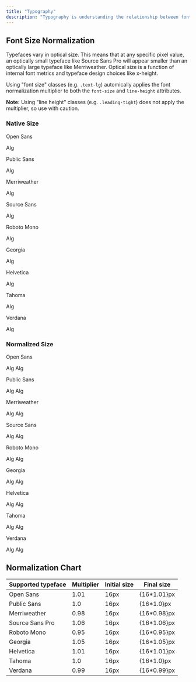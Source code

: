 ```yaml
---
title: "Typography"
description: "Typography is understanding the relationship between font family, font size, and line height."
---
```


## Font Size Normalization

Typefaces vary in optical size. This means that at any specific pixel value, an optically small typeface like Source Sans Pro will appear smaller than an optically large typeface like Merriweather. Optical size is a function of internal font metrics and typeface design choices like x-height.

Using "font size" classes (e.g. `.text-lg`) automically applies the font normalization multiplier to both the `font-size` and `line-height` attributes.

**Note:** Using "line height" classes (e.g. `.leading-tight`) does not apply the multiplier, so use with caution.

### Native Size

<div class="grid desktop:grid-cols-3 grid-cols-2 desktop:gap-4 tablet:gap-x-8 gap-4 mt-4 not-docs-prose" aria-hidden="true">
  <div>
    <p class="font-medium mb-1">Open Sans</p>
    <div class="border-t-2 border-b border-t-blue-50v border-b-blue-50v/60 pb-8">
      <div class="border-b-2 border-blue-50v w-full relative flex items-baseline px-4 h-20">
        <div class="text-8xl h-[1ex] border-t border-dashed border-t-blue-50v/60 absolute inset-x-0 bottom-0 pointer-events-none"></div>
        <div class="relative z-10">
          <span role="presentation" class="text-8xl leading-none" style={{ fontFamily: 'Open Sans Variable', '--font-normalization': '1.0' }}>Alg</span>
        </div>
      </div>
    </div>
  </div>
  <div>
    <p class="font-medium mb-1">Public Sans</p>
    <div class="border-t-2 border-b border-t-blue-50v border-b-blue-50v/60 pb-8">
      <div class="border-b-2 border-blue-50v w-full relative flex items-baseline px-4 h-20">
        <div class="text-8xl h-[1ex] border-t border-dashed border-t-blue-50v/60 absolute inset-x-0 bottom-0 pointer-events-none"></div>
        <div class="relative z-10">
          <span role="presentation" class="text-8xl leading-none" style={{ fontFamily: 'Public Sans Variable', '--font-normalization': '1.0' }}>Alg</span>
        </div>
      </div>
    </div>
  </div>
  <div>
    <p class="font-medium mb-1">Merriweather</p>
    <div class="border-t-2 border-b border-t-blue-50v border-b-blue-50v/60 pb-8">
      <div class="border-b-2 border-blue-50v w-full relative flex items-baseline px-4 h-20">
        <div class="text-8xl h-[1ex] border-t border-dashed border-t-blue-50v/60 absolute inset-x-0 bottom-0 pointer-events-none"></div>
        <div class="relative z-10">
          <span role="presentation" class="text-8xl leading-none" style={{ fontFamily: 'Merriweather', '--font-normalization': '1.0' }}>Alg</span>
        </div>
      </div>
    </div>
  </div>
  <div>
    <p class="font-medium mb-1">Source Sans</p>
    <div class="border-t-2 border-b border-t-blue-50v border-b-blue-50v/60 pb-8">
      <div class="border-b-2 border-blue-50v w-full relative flex items-baseline px-4 h-20">
        <div class="text-8xl h-[1ex] border-t border-dashed border-t-blue-50v/60 absolute inset-x-0 bottom-0 pointer-events-none"></div>
        <div class="relative z-10">
          <span role="presentation" class="text-8xl leading-none" style={{ fontFamily: 'Source Sans 3 Variable', '--font-normalization': '1.0' }}>Alg</span>
        </div>
      </div>
    </div>
  </div>
  <div>
    <p class="font-medium mb-1">Roboto Mono</p>
    <div class="border-t-2 border-b border-t-blue-50v border-b-blue-50v/60 pb-8">
      <div class="border-b-2 border-blue-50v w-full relative flex items-baseline px-4 h-20">
        <div class="text-8xl h-[1ex] border-t border-dashed border-t-blue-50v/60 absolute inset-x-0 bottom-0 pointer-events-none"></div>
        <div class="relative z-10">
          <span role="presentation" class="text-8xl leading-none" style={{ fontFamily: 'Roboto Mono Variable', '--font-normalization': '1.0' }}>Alg</span>
        </div>
      </div>
    </div>
  </div>
  <div>
    <p class="font-medium mb-1">Georgia</p>
    <div class="border-t-2 border-b border-t-blue-50v border-b-blue-50v/60 pb-8">
      <div class="border-b-2 border-blue-50v w-full relative flex items-baseline px-4 h-20">
        <div class="text-8xl h-[1ex] border-t border-dashed border-t-blue-50v/60 absolute inset-x-0 bottom-0 pointer-events-none"></div>
        <div class="relative z-10">
          <span role="presentation" class="text-8xl leading-none" style={{ fontFamily: 'Georgia', '--font-normalization': '1.0' }}>Alg</span>
        </div>
      </div>
    </div>
  </div>
  <div>
    <p class="font-medium mb-1">Helvetica</p>
    <div class="border-t-2 border-b border-t-blue-50v border-b-blue-50v/60 pb-8">
      <div class="border-b-2 border-blue-50v w-full relative flex items-baseline px-4 h-20">
        <div class="text-8xl h-[1ex] border-t border-dashed border-t-blue-50v/60 absolute inset-x-0 bottom-0 pointer-events-none"></div>
        <div class="relative z-10">
          <span role="presentation" class="text-8xl leading-none" style={{ fontFamily: 'Helvetica Neue', '--font-normalization': '1.0' }}>Alg</span>
        </div>
      </div>
    </div>
  </div>
  <div>
    <p class="font-medium mb-1">Tahoma</p>
    <div class="border-t-2 border-b border-t-blue-50v border-b-blue-50v/60 pb-8">
      <div class="border-b-2 border-blue-50v w-full relative flex items-baseline px-4 h-20">
        <div class="text-8xl h-[1ex] border-t border-dashed border-t-blue-50v/60 absolute inset-x-0 bottom-0 pointer-events-none"></div>
        <div class="relative z-10">
          <span role="presentation" class="text-8xl leading-none" style={{ fontFamily: 'Tahoma', '--font-normalization': '1.0' }}>Alg</span>
        </div>
      </div>
    </div>
  </div>
  <div>
    <p class="font-medium mb-1">Verdana</p>
    <div class="border-t-2 border-b border-t-blue-50v border-b-blue-50v/60 pb-8">
      <div class="border-b-2 border-blue-50v w-full relative flex items-baseline px-4 h-20">
        <div class="text-8xl h-[1ex] border-t border-dashed border-t-blue-50v/60 absolute inset-x-0 bottom-0 pointer-events-none"></div>
        <div class="relative z-10">
          <span role="presentation" class="text-8xl leading-none" style={{ fontFamily: 'Verdana', '--font-normalization': '1.0' }}>Alg</span>
        </div>
      </div>
    </div>
  </div>
</div>

### Normalized Size

<div class="grid desktop:grid-cols-3 grid-cols-2 desktop:gap-4 tablet:gap-x-8 gap-4 mt-4 not-docs-prose" aria-hidden="true">
  <div>
    <p class="font-medium mb-1">Open Sans</p>
    <div class="border-t-2 border-b border-t-blue-50v border-b-blue-50v/60 pb-8">
      <div class="border-b-2 border-blue-50v w-full relative flex items-baseline px-4 h-20">
        <div class="text-8xl h-[1ex] border-t border-dashed border-t-blue-50v/60 absolute inset-x-0 bottom-0 pointer-events-none"></div>
        <div class="relative">
          <span role="presentation" class="font-open-sans text-8xl leading-none relative z-10">Alg</span>
          <span role="presentation" class="text-8xl leading-none text-red-cool-30v absolute left-0" style={{ fontFamily: 'Open Sans Variable', '--font-normalization': '1.0' }}>Alg</span>
        </div>
      </div>
    </div>
  </div>
  <div>
    <p class="font-medium mb-1">Public Sans</p>
    <div class="border-t-2 border-b border-t-blue-50v border-b-blue-50v/60 pb-8">
      <div class="border-b-2 border-blue-50v w-full relative flex items-baseline px-4 h-20">
        <div class="text-8xl h-[1ex] border-t border-dashed border-t-blue-50v/60 absolute inset-x-0 bottom-0 pointer-events-none"></div>
        <div class="relative">
          <span role="presentation" class="font-public-sans text-8xl leading-none relative z-10">Alg</span>
          <span role="presentation" class="text-8xl leading-none text-red-cool-30v absolute left-0" style={{ fontFamily: 'Public Sans Variable', '--font-normalization': '1.0' }}>Alg</span>
        </div>
      </div>
    </div>
  </div>
  <div>
    <p class="font-medium mb-1">Merriweather</p>
    <div class="border-t-2 border-b border-t-blue-50v border-b-blue-50v/60 pb-8">
      <div class="border-b-2 border-blue-50v w-full relative flex items-baseline px-4 h-20">
        <div class="text-8xl h-[1ex] border-t border-dashed border-t-blue-50v/60 absolute inset-x-0 bottom-0 pointer-events-none"></div>
        <div class="relative">
          <span role="presentation" class="font-merriweather text-8xl leading-none relative z-10">Alg</span>
          <span role="presentation" class="text-8xl leading-none text-red-cool-30v absolute left-0" style={{ fontFamily: 'Merriweather', '--font-normalization': '1.0' }}>Alg</span>
        </div>
      </div>
    </div>
  </div>
  <div>
    <p class="font-medium mb-1">Source Sans</p>
    <div class="border-t-2 border-b border-t-blue-50v border-b-blue-50v/60 pb-8">
      <div class="border-b-2 border-blue-50v w-full relative flex items-baseline px-4 h-20">
        <div class="text-8xl h-[1ex] border-t border-dashed border-t-blue-50v/60 absolute inset-x-0 bottom-0 pointer-events-none"></div>
        <div class="relative">
          <span role="presentation" class="font-source-sans text-8xl leading-none relative z-10">Alg</span>
          <span role="presentation" class="text-8xl leading-none text-red-cool-30v absolute left-0" style={{ fontFamily: 'Source Sans 3 Variable', '--font-normalization': '1.0' }}>Alg</span>
        </div>
      </div>
    </div>
  </div>
  <div>
    <p class="font-medium mb-1">Roboto Mono</p>
    <div class="border-t-2 border-b border-t-blue-50v border-b-blue-50v/60 pb-8">
      <div class="border-b-2 border-blue-50v w-full relative flex items-baseline px-4 h-20">
        <div class="text-8xl h-[1ex] border-t border-dashed border-t-blue-50v/60 absolute inset-x-0 bottom-0 pointer-events-none"></div>
        <div class="relative">
          <span role="presentation" class="font-roboto-mono text-8xl leading-none relative z-10">Alg</span>
          <span role="presentation" class="text-8xl leading-none text-red-cool-30v absolute left-0" style={{ fontFamily: 'Roboto Mono Variable', '--font-normalization': '1.0' }}>Alg</span>
        </div>
      </div>
    </div>
  </div>
  <div>
    <p class="font-medium mb-1">Georgia</p>
    <div class="border-t-2 border-b border-t-blue-50v border-b-blue-50v/60 pb-8">
      <div class="border-b-2 border-blue-50v w-full relative flex items-baseline px-4 h-20">
        <div class="text-8xl h-[1ex] border-t border-dashed border-t-blue-50v/60 absolute inset-x-0 bottom-0 pointer-events-none"></div>
        <div class="relative">
          <span role="presentation" class="font-georgia text-8xl leading-none relative z-10">Alg</span>
          <span role="presentation" class="text-8xl leading-none text-red-cool-30v absolute left-0" style={{ fontFamily: 'Georgia', '--font-normalization': '1.0' }}>Alg</span>
        </div>
      </div>
    </div>
  </div>
  <div>
    <p class="font-medium mb-1">Helvetica</p>
    <div class="border-t-2 border-b border-t-blue-50v border-b-blue-50v/60 pb-8">
      <div class="border-b-2 border-blue-50v w-full relative flex items-baseline px-4 h-20">
        <div class="text-8xl h-[1ex] border-t border-dashed border-t-blue-50v/60 absolute inset-x-0 bottom-0 pointer-events-none"></div>
        <div class="relative">
          <span role="presentation" class="font-helvetica text-8xl leading-none relative z-10">Alg</span>
          <span role="presentation" class="text-8xl leading-none text-red-cool-30v absolute left-0" style={{ fontFamily: 'Helvetica Neue', '--font-normalization': '1.0' }}>Alg</span>
        </div>
      </div>
    </div>
  </div>
  <div>
    <p class="font-medium mb-1">Tahoma</p>
    <div class="border-t-2 border-b border-t-blue-50v border-b-blue-50v/60 pb-8">
      <div class="border-b-2 border-blue-50v w-full relative flex items-baseline px-4 h-20">
        <div class="text-8xl h-[1ex] border-t border-dashed border-t-blue-50v/60 absolute inset-x-0 bottom-0 pointer-events-none"></div>
        <div class="relative">
          <span role="presentation" class="font-tahoma text-8xl leading-none relative z-10">Alg</span>
          <span role="presentation" class="text-8xl leading-none text-red-cool-30v absolute left-0" style={{ fontFamily: 'Tahoma', '--font-normalization': '1.0' }}>Alg</span>
        </div>
      </div>
    </div>
  </div>
  <div>
    <p class="font-medium mb-1">Verdana</p>
    <div class="border-t-2 border-b border-t-blue-50v border-b-blue-50v/60 pb-8">
      <div class="border-b-2 border-blue-50v w-full relative flex items-baseline px-4 h-20">
        <div class="text-8xl h-[1ex] border-t border-dashed border-t-blue-50v/60 absolute inset-x-0 bottom-0 pointer-events-none"></div>
        <div class="relative">
          <span role="presentation" class="font-verdana text-8xl leading-none relative z-10">Alg</span>
          <span role="presentation" class="text-8xl leading-none text-red-cool-30v absolute left-0" style={{ fontFamily: 'Verdana', '--font-normalization': '1.0' }}>Alg</span>
        </div>
      </div>
    </div>
  </div>
</div>

## Normalization Chart

| Supported typeface | Multiplier    | Initial size | Final size  |
|--------------------|---------------|--------------|-------------|
| Open Sans          | 1.01          | 16px         | {16*1.01}px |
| Public Sans        | 1.0           | 16px         | {16*1.0}px  |
| Merriweather       | 0.98          | 16px         | {16*0.98}px |
| Source Sans Pro    | 1.06          | 16px         | {16*1.06}px |
| Roboto Mono        | 0.95          | 16px         | {16*0.95}px |
| Georgia            | 1.05          | 16px         | {16*1.05}px |
| Helvetica          | 1.01          | 16px         | {16*1.01}px |
| Tahoma             | 1.0           | 16px         | {16*1.0}px  |
| Verdana            | 0.99          | 16px         | {16*0.99}px |
